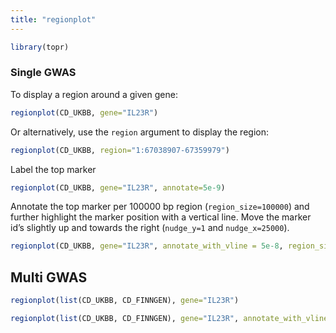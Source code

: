 ```yaml
---
title: "regionplot"
---
```


```r
library(topr)
```

### Single GWAS

To display a region around a given gene:

```r
regionplot(CD_UKBB, gene="IL23R")
```
Or alternatively, use the <code>region</code> argument to display the region:

```r
regionplot(CD_UKBB, region="1:67038907-67359979")
```

Label the top marker

```r
regionplot(CD_UKBB, gene="IL23R", annotate=5e-9)
```
Annotate the top marker per 100000 bp region (<code>region_size=100000</code>) and further highlight the marker position with a vertical line. Move the marker id's slightly up and towards the right (<code>nudge_y=1</code> and <code>nudge_x=25000</code>).

```r
regionplot(CD_UKBB, gene="IL23R", annotate_with_vline = 5e-8, region_size = 100000, nudge_y=1, nudge_x=25000)
```

## Multi GWAS 

```r
regionplot(list(CD_UKBB, CD_FINNGEN), gene="IL23R")
```

```r
regionplot(list(CD_UKBB, CD_FINNGEN), gene="IL23R", annotate_with_vline =5e-08, color=c("#7D7D7D","darkred"), legend_labels = c("UKBB", "FinnGen"), show_gene_legend = F, protein_coding_only = T, gene_color="#646464")
```
